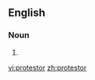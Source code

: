 ==English==

===Noun===
{{en-noun}}

#{{alternative spelling of|protester}}

[[vi:protestor]]
[[zh:protestor]]